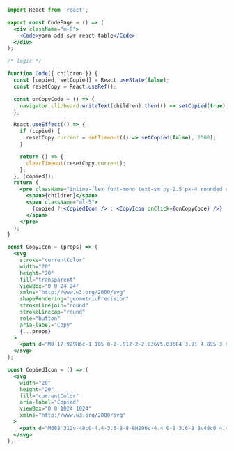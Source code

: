 ```jsx
import React from 'react';

export const CodePage = () => (
  <div className="m-8">
    <Code>yarn add swr react-table</Code>
  </div>
);

/* logic */

function Code({ children }) {
  const [copied, setCopied] = React.useState(false);
  const resetCopy = React.useRef();

  const onCopyCode = () => {
    navigator.clipboard.writeText(children).then(() => setCopied(true));
  };

  React.useEffect(() => {
    if (copied) {
      resetCopy.current = setTimeout(() => setCopied(false), 2500);
    }

    return () => {
      clearTimeout(resetCopy.current);
    };
  }, [copied]);
  return (
    <pre className="inline-flex font-mono text-sm py-2.5 px-4 rounded overflow-x-auto max-w-full border border-blue-600 text-blue-600">
      <span>{children}</span>
      <span className="ml-5">
        {copied ? <CopiedIcon /> : <CopyIcon onClick={onCopyCode} />}
      </span>
    </pre>
  );
}

const CopyIcon = (props) => (
  <svg
    stroke="currentColor"
    width="20"
    height="20"
    fill="transparent"
    viewBox="0 0 24 24"
    xmlns="http://www.w3.org/2000/svg"
    shapeRendering="geometricPrecision"
    strokeLinejoin="round"
    strokeLinecap="round"
    role="button"
    aria-label="Copy"
    {...props}
  >
    <path d="M8 17.929H6c-1.105 0-2-.912-2-2.036V5.036C4 3.91 4.895 3 6 3h8c1.105 0 2 .911 2 2.036v1.866m-6 .17h8c1.105 0 2 .91 2 2.035v10.857C20 21.09 19.105 22 18 22h-8c-1.105 0-2-.911-2-2.036V9.107c0-1.124.895-2.036 2-2.036z" />
  </svg>
);

const CopiedIcon = () => (
  <svg
    width="20"
    height="20"
    fill="currentColor"
    aria-label="Copied"
    viewBox="0 0 1024 1024"
    xmlns="http://www.w3.org/2000/svg"
  >
    <path d="M688 312v-48c0-4.4-3.6-8-8-8H296c-4.4 0-8 3.6-8 8v48c0 4.4 3.6 8 8 8h384c4.4 0 8-3.6 8-8zm-392 88c-4.4 0-8 3.6-8 8v48c0 4.4 3.6 8 8 8h184c4.4 0 8-3.6 8-8v-48c0-4.4-3.6-8-8-8H296zm376 116c-119.3 0-216 96.7-216 216s96.7 216 216 216 216-96.7 216-216-96.7-216-216-216zm107.5 323.5C750.8 868.2 712.6 884 672 884s-78.8-15.8-107.5-44.5C535.8 810.8 520 772.6 520 732s15.8-78.8 44.5-107.5C593.2 595.8 631.4 580 672 580s78.8 15.8 107.5 44.5C808.2 653.2 824 691.4 824 732s-15.8 78.8-44.5 107.5zM761 656h-44.3c-2.6 0-5 1.2-6.5 3.3l-63.5 87.8-23.1-31.9a7.92 7.92 0 0 0-6.5-3.3H573c-6.5 0-10.3 7.4-6.5 12.7l73.8 102.1c3.2 4.4 9.7 4.4 12.9 0l114.2-158c3.9-5.3.1-12.7-6.4-12.7zM440 852H208V148h560v344c0 4.4 3.6 8 8 8h56c4.4 0 8-3.6 8-8V108c0-17.7-14.3-32-32-32H168c-17.7 0-32 14.3-32 32v784c0 17.7 14.3 32 32 32h272c4.4 0 8-3.6 8-8v-56c0-4.4-3.6-8-8-8z" />
  </svg>
);
```
